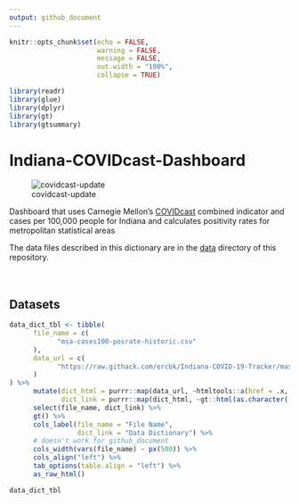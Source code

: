 ```yaml
---
output: github_document
---
```


```r
knitr::opts_chunk$set(echo = FALSE,
                      warning = FALSE,
                      message = FALSE,
                      out.width = "100%",
                      collapse = TRUE)

library(readr)
library(glue)
library(dplyr)
library(gt)
library(gtsummary)
```

# Indiana-COVIDcast-Dashboard
![covidcast-update](https://github.com/ercbk/Indiana-COVIDcast-Dashboard/workflows/covidcast-update/badge.svg)  

Dashboard that uses Carnegie Mellon's [COVIDcast](https://covidcast.cmu.edu/index.html?sensor=doctor-visits-smoothed_adj_cli&level=county&region=42003&date=20200701&signalType=value) combined indicator and cases per 100,000 people for Indiana and calculates positivity rates for metropolitan statistical areas  


The data files described in this dictionary are in the [data](https://github.com/ercbk/Indiana-COVIDcast-Dashboard/tree/master/data) directory of this repository.  
\
\

## Datasets  

```r
data_dict_tbl <- tibble(
      file_name = c(
            "msa-cases100-posrate-historic.csv"
      ),
      data_url = c(
            "https://raw.githack.com/ercbk/Indiana-COVID-19-Tracker/master/data-dictionary.html#Historical_Weekly_Positivity_Rates_and_Daily Cases_per_100,000_residents"
      )
) %>% 
      mutate(dict_html = purrr::map(data_url, ~htmltools::a(href = .x, "link")),
             dict_link = purrr::map(dict_html, ~gt::html(as.character(.x)))) %>%
      select(file_name, dict_link) %>% 
      gt() %>% 
      cols_label(file_name = "File Name",
                 dict_link = "Data Dictionary") %>% 
      # doesn't work for github_document
      cols_width(vars(file_name) ~ px(500)) %>%
      cols_align("left") %>% 
      tab_options(table.align = "left") %>% 
      as_raw_html()

data_dict_tbl


```